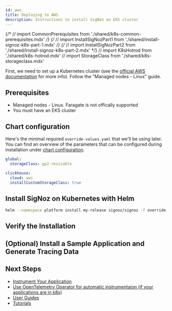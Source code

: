 ```yaml
---
id: aws
title: Deploying to AWS
description: Instructions to install SigNoz on EKS cluster
---
```



{/* // import CommonPrerequisites from './shared/k8s-common-prerequisites.mdx' */}
{/* // import InstallSigNozPart1 from './shared/install-signoz-k8s-part-1.mdx' */}
{/* // import InstallSigNozPart2 from './shared/install-signoz-k8s-part-2.mdx' */}
// import K8sHotrod from './shared/k8s-hotrod.mdx'
// import StorageClass from './shared/k8s-storageclass.mdx'

First, we need to set up a Kubernetes cluster (see the [official AWS documentation](https://docs.aws.amazon.com/eks/latest/userguide/getting-started-eksctl.html) for more info). Follow the "Managed nodes - Linux" guide.

<K8sComponents />

## Prerequisites

- Managed nodes - Linux. Faragate is not offically supported
- You must have an EKS cluster

<CommonPrerequisites />

## Chart configuration

Here's the minimal required `override-values.yaml` that we'll be using later. You can find
an overview of the parameters that can be configured during installation under [chart configuration](https://github.com/SigNoz/charts/tree/main/charts/signoz#configuration).

```yaml
global:
  storageClass: gp2-resizable

clickhouse:
  cloud: aws
  installCustomStorageClass: true
```

<StorageClass />

## Install SigNoz on Kubernetes with Helm

<InstallSigNozPart1 />

```bash
helm --namespace platform install my-release signoz/signoz -f override-values.yaml
```

<InstallSigNozPart2 />

## Verify the Installation

<VerifyInstallation />

## (Optional) Install a Sample Application and Generate Tracing Data

<K8sHotrod />

## Next Steps

- [Instrument Your Application](/docs/instrumentation/overview)
- [Use OpenTelemetry Operator for automatic instrumentaion (if your applications are in k8s)](https://signoz.io/docs/tutorial/opentelemetry-operator-usage/#opentelemetry-auto-instrumentation-injection)
- [User Guides](/docs/userguide/overview/)
- [Tutorials](/docs/tutorials/)

